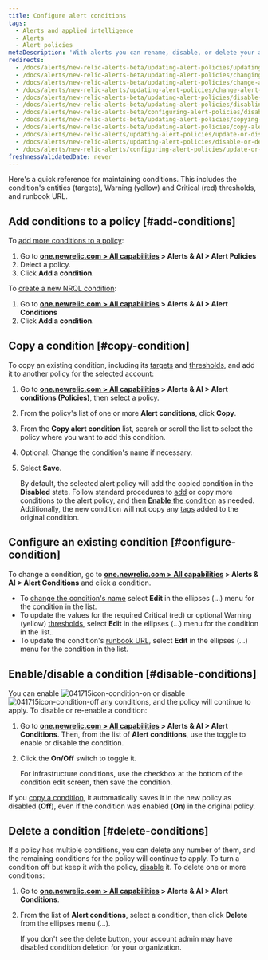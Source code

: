 ```yaml
---
title: Configure alert conditions
tags:
  - Alerts and applied intelligence
  - Alerts
  - Alert policies
metaDescription: 'With alerts you can rename, disable, or delete your alert policies, as well as update or remove their conditions and channels.'
redirects:
  - /docs/alerts/new-relic-alerts-beta/updating-alert-policies/updating-alert-policies
  - /docs/alerts/new-relic-alerts-beta/updating-alert-policies/changing-alert-policies
  - /docs/alerts/new-relic-alerts-beta/updating-alert-policies/change-alert-policies
  - /docs/alerts/new-relic-alerts/updating-alert-policies/change-alert-policies
  - /docs/alerts/new-relic-alerts-beta/updating-alert-policies/disable-or-delete-alert-policies-conditions
  - /docs/alerts/new-relic-alerts-beta/updating-alert-policies/disabling-or-deleting-alert-policies
  - /docs/alerts/new-relic-alerts-beta/configuring-alert-policies/disabling-or-deleting-alert-policies
  - /docs/alerts/new-relic-alerts-beta/updating-alert-policies/copying-alert-conditions
  - /docs/alerts/new-relic-alerts-beta/updating-alert-policies/copy-alert-conditions
  - /docs/alerts/new-relic-alerts/updating-alert-policies/update-or-disable-policies-conditions
  - /docs/alerts/new-relic-alerts/updating-alert-policies/disable-or-delete-alert-policies-conditions
  - /docs/alerts/new-relic-alerts/configuring-alert-policies/update-or-disable-policies-conditions
freshnessValidatedDate: never
---
```




Here's a quick reference for maintaining conditions. This includes the condition's entities (targets), Warning (yellow) and Critical (red) thresholds, and runbook URL.

## Add conditions to a policy [#add-conditions]

To [add more conditions to a policy](/docs/alerts/new-relic-alerts-beta/configuring-alert-policies/define-alert-conditions):
1.  Go to **[one.newrelic.com > All capabilities](https://one.newrelic.com/all-capabilities) > Alerts & AI > Alert Policies**
2. Delect a policy.
3. Click **Add a condition**.

To [create a new NRQL condition](docs/alerts-applied-intelligence/new-relic-alerts/alert-conditions/create-nrql-alert-conditions): 

1. Go to **[one.newrelic.com > All capabilities](https://one.newrelic.com/all-capabilities) > Alerts & AI > Alert Conditions**
2. Click **Add a condition**.

## Copy a condition [#copy-condition]

To copy an existing condition, including its [targets](/docs/apm/new-relic-apm/getting-started/glossary#alert-target) and [thresholds](/docs/apm/new-relic-apm/getting-started/glossary#alert-threshold), and add it to another policy for the selected account:

1. Go to **[one.newrelic.com > All capabilities](https://one.newrelic.com/all-capabilities) > Alerts & AI > Alert conditions (Policies)**, then select a policy.
2. From the policy's list of one or more **Alert conditions**, click **Copy**.
3. From the **Copy alert condition** list, search or scroll the list to select the policy where you want to add this condition.
4. Optional: Change the condition's name if necessary.
5. Select **Save**.

    By default, the selected alert policy will add the copied condition in the **Disabled** state. Follow standard procedures to [add](/docs/alerts/new-relic-alerts-beta/configuring-alert-policies/define-alert-conditions) or copy more conditions to the alert policy, and then [**Enable** the condition](/docs/alerts/new-relic-alerts-beta/updating-alert-policies/disable-or-delete-alert-policies-conditions#condition-on-off) as needed. Additionally, the new condition will not copy any [tags](/docs/new-relic-solutions/new-relic-one/core-concepts/use-tags-help-organize-find-your-data/#add-via-ui-api) added to the original condition.

## Configure an existing condition [#configure-condition]

To change a condition, go to **[one.newrelic.com > All capabilities](https://one.newrelic.com/all-capabilities) > Alerts & AI > Alert Conditions** and click a condition.

* To [change the condition's name](/docs/alerts/new-relic-alerts-beta/configuring-alert-policies/define-alert-conditions#rename-condition) select **Edit** in the ellipses (...) menu for the condition in the list.
* To update the values for the required Critical (red) or optional Warning (yellow) [thresholds](/docs/alerts/new-relic-alerts-beta/configuring-alert-policies/define-thresholds-trigger-alert), select **Edit** in the ellipses (...) menu for the condition in the list..
* To update the condition's [runbook URL](/docs/alerts/new-relic-alerts-beta/reviewing-alert-incidents/provide-runbook-instructions-alerts), select **Edit** in the ellipses (...) menu for the condition in the list.


## Enable/disable a condition [#disable-conditions]

You can enable <img title="Alerts v3: Condition enabled" alt="041715icon-condition-on" src={accountsConditionOn}/> or disable <img title="Alerts v3: Condition disabled" alt="041715icon-condition-off" src={accountsConditionOff}/> any conditions, and the policy will continue to apply. To disable or re-enable a condition:

1. Go to **[one.newrelic.com > All capabilities](https://one.newrelic.com/all-capabilities) > Alerts & AI > Alert Conditions**. Then, from the list of **Alert conditions**, use the toggle to enable or disable the condition.
2. Click the **On/Off** switch to toggle it.

    <Callout variant="tip">
      For infrastructure conditions, use the checkbox at the bottom of the condition edit screen, then save the condition.
    </Callout>

If you [copy a condition](/docs/alerts/new-relic-alerts-beta/updating-alert-policies/copy-alert-conditions), it automatically saves it in the new policy as disabled (**Off**), even if the condition was enabled (**On**) in the original policy.
 
## Delete a condition [#delete-conditions]

If a policy has multiple conditions, you can delete any number of them, and the remaining conditions for the policy will continue to apply. To turn a condition off but keep it with the policy, [disable](/docs/alerts/new-relic-alerts-beta/updating-alert-policies/disable-or-delete-alert-policies-conditions#condition-on-off) it. To delete one or more conditions:

1. Go to **[one.newrelic.com > All capabilities](https://one.newrelic.com/all-capabilities) > Alerts & AI > Alert Conditions**.
2. From the list of **Alert conditions**, select a condition, then click **Delete** from the ellipses menu (...).

    <Callout variant="tip">
      If you don't see the delete button, your account admin may have disabled condition deletion for your organization.
    </Callout>
